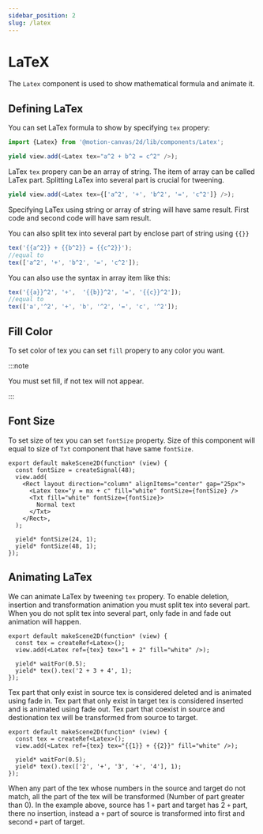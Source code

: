 ```yaml
---
sidebar_position: 2
slug: /latex
---
```



# LaTeX

The `Latex` component is used to show mathematical formula and animate it.

<AnimationPlayer banner name="tex" />

## Defining LaTex

You can set LaTex formula to show by specifying `tex` propery:

```ts
import {Latex} from '@motion-canvas/2d/lib/components/Latex';

yield view.add(<Latex tex="a^2 + b^2 = c^2" />);
```

LaTex `tex` propery can be an array of string. The item of array can be called
LaTex part. Splitting LaTex into several part is crucial for tweening.

```ts
yield view.add(<Latex tex={['a^2', '+', 'b^2', '=', 'c^2']} />);
```

Specifying LaTex using string or array of string will have same result. First
code and second code will have sam result.

You can also split tex into several part by enclose part of string using `{{}}`

```ts
tex('{{a^2}} + {{b^2}} = {{c^2}}');
//equal to
tex(['a^2', '+', 'b^2', '=', 'c^2']);
```

You can also use the syntax in array item like this:

```ts
tex('{{a}}^2', '+',  '{{b}}^2', '=', '{{c}}^2']);
//equal to
tex(['a','^2', '+', 'b', '^2', '=', 'c', '^2']);
```

## Fill Color

To set color of tex you can set `fill` propery to any color you want.

:::note

You must set fill, if not tex will not appear.

:::

## Font Size

To set size of tex you can set `fontSize` property. Size of this component will
equal to size of `Txt` component that have same `fontSize`.

```tsx editor
export default makeScene2D(function* (view) {
  const fontSize = createSignal(48);
  view.add(
    <Rect layout direction="column" alignItems="center" gap="25px">
      <Latex tex="y = mx + c" fill="white" fontSize={fontSize} />
      <Txt fill="white" fontSize={fontSize}>
        Normal text
      </Txt>
    </Rect>,
  );

  yield* fontSize(24, 1);
  yield* fontSize(48, 1);
});
```

## Animating LaTex

We can animate LaTex by tweening `tex` propery. To enable deletion, insertion
and transformation animation you must split tex into several part. When you do
not split tex into several part, only fade in and fade out animation will
happen.

```tsx editor
export default makeScene2D(function* (view) {
  const tex = createRef<Latex>();
  view.add(<Latex ref={tex} tex="1 + 2" fill="white" />);

  yield* waitFor(0.5);
  yield* tex().tex('2 + 3 + 4', 1);
});
```

Tex part that only exist in source tex is considered deleted and is animated
using fade in. Tex part that only exist in target tex is considered inserted and
is animated using fade out. Tex part that coexist in source and destionation tex
will be transformed from source to target.

```tsx editor
export default makeScene2D(function* (view) {
  const tex = createRef<Latex>();
  view.add(<Latex ref={tex} tex="{{1}} + {{2}}" fill="white" />);

  yield* waitFor(0.5);
  yield* tex().tex(['2', '+', '3', '+', '4'], 1);
});
```

When any part of the tex whose numbers in the source and target do not match,
all the part of the tex will be transformed (Number of part greater than 0). In
the example above, source has 1 `+` part and target has 2 `+` part, there no
insertion, instead a `+` part of source is transformed into first and second `+`
part of target.
